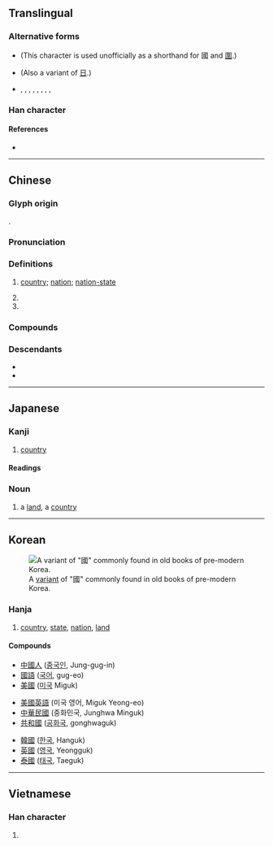 {{also|国}}
{{character info/new}}
==Translingual==
{{stroke order|type=animate}}
{{stroke order|type=tanimate}}

===Alternative forms===
* {{l|mul|囗}} (This character is used unofficially as a shorthand for 國 and [[圍]].)
* {{l|mul|𡆸}} (Also a variant of [[日]].)
* {{l|mul|𡆻}}, {{l|mul|𡇎}}, {{l|mul|𡇏}}, {{l|mul|𡇕}}, {{l|mul|𡈑}}, {{l|mul|𢦾}}, {{l|mul|𢧌}}, {{l|mul|𤦒}}, {{l|mul|𤦂}}

===Han character===
{{Han char|rn=31|rad=囗|as=08|sn=11|four=60153|canj=WIRM|ids=⿴囗或}}

====References====
* {{Han ref|kx=0219.160|dkj=04798|dj=0447.090|hdz=10720.090|uh=570B|ud=22283|bh=B0EA|bd=45290}}

----

==Chinese==
{{zh-forms|s=国|alt=囯,圀,囶,𡆿,囻,𡇅,䆐}}

===Glyph origin===
{{Han etyl}}
{{Han compound|囗|或|ls=psc|c1=s|c2=p|t1=closure}}.

===Pronunciation===
{{zh-pron
|m=guó
|m-s=gue2
|ma=y
|c=gwok3
|c-t=gok2
|g=guet6
|h=pfs=koet;gd=guêd5
|j=gueh6
|md=guók
|mn=kok
|mn-t=gog4
|w=4koq
|x=gue6
|mc=y
|oc=y
|cat=n,pn
}}

===Definitions===
{{zh-hanzi}}

# [[country]]; [[nation]]; [[nation-state]] {{zh-mw|個}}
#: {{zh-x|國家|country}}
# {{zh-short|國語|[[Mandarin]]}}
# {{surname|lang=zh}}

===Compounds===
{{zh-der|七國|三國|三國志|上國|下國|不夜國|不死國|中國|中國字|中國海|中國畫|中國結|中國菜|中國話|中立國|主權國|亂國|二等國|亡國|亡國奴|交戰國|享國|仇國論|他國|伯慮國|伯濟國|低地國|佛國|佛國記|俄國|保護國|偽國|傳國璽|傾國|光國|內陸國|全國|全國性|公國|六國|六國論|共和國|出國|列國|北國|十六國|十國|千湖國|協約國|南國|博父國|去國|叛國|各國|合眾國|同盟國|君主國|君合國|君子國|吳國|四國|回國|因國|國丈|國中|國主|國之貳|國事|國交|國人|國代|國使|國俊|國信|國債|國光|國光號|國內|國內法|國公|國典|國冠|國初|國別|國別史|國劇|國力|國務|國務卿|國務院|國勢|國史|國史館|國君|國命|國喪|國器|國土|國城|國基|國境|國士|國外|國大|國太|國姓|國姓爺|國姓鄉|國威|國子|國子監|國字|國學|國宅|國安局|國安法|國定|國宴|國家|國容|國富|國富論|國寶|國寶級|國小|國帑|國師|國幣|國度|國庫|國庫券|國建|國徽|國忌|國恤|國恥|國情|國慶|國慶日|國憂|國憲|國戚|國手|國技|國政|國故|國教|國文|國族|國旗|國旗法|國是|國曆|國書|國會|國有|國有林|國朝|國本|國柄|國格|國標|國樂|國權|國歌|國步|國殤|國母|國民|國民兵|國民性|國民權|國民車|國法|國營|國父|國片|國狗|國王|國瑞|國璽|國產|國產品|國產車|國用|國界|國畫|國破|國祚|國科會|國稅|國稅局|國立|國策|國籍|國籍法|國粹|國紀|國統會|國維|國老|國聯|國能|國脈|國腳|國舅|國色|國花|國華|國葬|國藥|國號|國蠹|國術|國術館|國計|國語|國語文|國語會|國論|國諱|國變|國讎|國豔|國貨|國貿|國貿局|國賊|國賓|國軍|國運|國道|國都|國醫|國醫節|國門|國防|國防部|國際|國際人|國際化|國際性|國際標|國際歌|國際法|國際臺|國難|國音|國風|國香|國體|國魂|地主國|報國|壽國|外國|外國人|外國貨|大人國|大保國|大公國|大國|大理國|大鎮國|大陸國|天國|女人國|女兒國|女國|委國|孔安國|安樂國|宗主國|宗國|富國|寮國|小人國|屬國|山國|島國|巴國|帝國|建國|復國|德國|愛國|愛國者|憂國|我國|戰勝國|戰國|戰國策|戰敗國|扶餘國|擅國|故國|救國|救國團|敝國|敵國|新興國|方國|曹國舅|曾國荃|曾國藩|會員國|本國|柱國|楊國忠|槐國|槐安國|樂國|歸國|死國|殉國|母國|民主國|民國|水國|沛國|治國|法國|法國菜|法國號|波斯國|泰國|泰國拳|泰王國|海國|渤海國|滿洲國|澤國|爪哇國|父母國|獨立國|王國|王國維|理想國|異國|當國|白子國|盟國|監國|盤古國|相國|祖國|萬國|萬國旗|秉國|秦國|移國|立國|立國號|絕國|經國|締約國|羅剎國|美國|美國佬|聯合國|聯國|胡安國|自主國|臷國|與國|舉國|舊國|芙蓉國|花國|英國|英國管|蔣經國|藩國|蠹國|裕國|裸國|複合國|託國|誤國|護國軍|負國|貫匈國|貴國|賣國|賣國賊|赴國|趙充國|跨國|軍國|軸心國|輔國|辱國|農業國|返國|通國|遐國|邦國|郡國制|鄉國|鄰國|鎖國|開國|闔國|附屬國|附庸國|靖國|韓國|饗國|駐劄國|駐在國|騷國|魯國|黨國|齊國}}

===Descendants===
* {{desc|pcc|guef|bor=1}}
* {{desc|za|guek|bor=1}}

{{zh-cat|Beginning}}

----

==Japanese==
{{ja-kanji forms|国|國}}

===Kanji===
{{ja-kanji|grade=|rs=囗08|shin=国}}

# [[country]]

====Readings====
{{ja-readings
|on=こく
|kun=くに-
}}

===Noun===
{{ja-noun|くに|shin=国}}

# a [[land]], a [[country]]

----

==Korean==
[[File:Guo korean variant.PNG|thumb|A [[w:Variant Chinese character|variant]] of "國" commonly found in old books of pre-modern Korea.]]

===Hanja===
{{ko-hanja|hangeul=국|mr=kuk|y=kwuk|eumhun=나라|ehrv=nara|ehmr=nara|ehy=nala}}

# [[country]], [[state]], [[nation]], [[land]]

====Compounds====
{{top3}}
* [[中國人]] ([[중국인]], Jung-gug-in)
* [[國語]] ([[국어]], gug-eo)
* [[美國]] ([[미국]] Miguk)
{{mid3}}
* [[美國英語]] (미국 영어, Miguk Yeong-eo)
* [[中華民國]] (중화민국, Junghwa Minguk)
* [[共和國]] ([[공화국]], gonghwaguk)
{{mid3}}
* [[韓國]] ([[한국]], Hanguk)
* [[英國]] ([[영국]], Yeongguk)
* [[泰國]] ([[태국]], Taeguk)
{{bottom}}

----

==Vietnamese==

===Han character===
{{vi-hantu|[[quốc]], [[cuốc]]|rs=囗08}}

# {{defn|vi}}